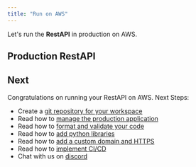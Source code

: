 ```yaml
---
title: "Run on AWS"
---
```


Let's run the **RestAPI** in production on AWS.

<Snippet file="aws-setup.mdx" />

<Snippet file="update-api-app-prd-secrets.mdx" />

<Snippet file="create-aws-resources.mdx" />

## Production RestAPI

<Snippet file="llm-app-prd-fastapi-app.mdx" />

<Snippet file="llm-app-update-production.mdx" />

<Snippet file="delete-aws-resources.mdx" />

## Next

Congratulations on running your RestAPI on AWS. Next Steps:

- Create a [git repository for your workspace](/how-to/git-repo)
- Read how to [manage the production application](/how-to/production-app)
- Read how to [format and validate your code](/how-to/format-and-validate)
- Read how to [add python libraries](/how-to/python-libraries)
- Read how to [add a custom domain and HTTPS](how-to/domain-https)
- Read how to [implement CI/CD](how-to/ci-cd)
- Chat with us on [discord](https://discord.gg/4MtYHHrgA8)

